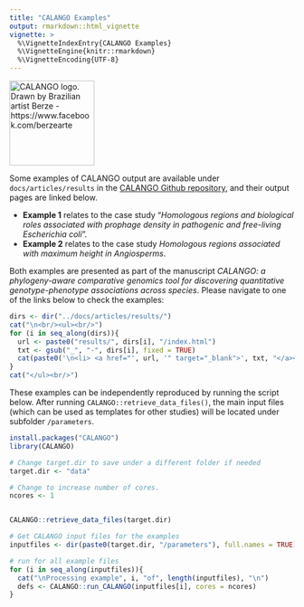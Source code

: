 ```yaml
---
title: "CALANGO Examples"
output: rmarkdown::html_vignette
vignette: >
  %\VignetteIndexEntry{CALANGO Examples}
  %\VignetteEngine{knitr::rmarkdown}
  %\VignetteEncoding{UTF-8}
---
```


  <img src="https://github.com/fcampelo/CALANGO/raw/master/inst/images/CALANGO_LOGO.svg" height="150" alt="CALANGO logo. Drawn by Brazilian artist Berze - https://www.facebook.com/berzearte">

Some examples of CALANGO output are available under `docs/articles/results` in the [CALANGO Github repository](https://github.com/fcampelo/CALANGO), and their output pages are linked below. 

- **Example 1** relates to the case study "*Homologous regions and biological roles associated with prophage density in pathogenic and free-living _Escherichia coli_*".
- **Example 2** relates to the case study *Homologous regions associated with maximum height in Angiosperms*.

Both examples are presented as part of the manuscript _CALANGO: a phylogeny-aware comparative genomics tool for discovering quantitative genotype-phenotype associations across species_. Please navigate to one of the links below to check the examples:

```r
dirs <- dir("../docs/articles/results/")
cat("\n<br/><ul><br/>")
for (i in seq_along(dirs)){
  url <- paste0("results/", dirs[i], "/index.html")
  txt <- gsub("_", "-", dirs[i], fixed = TRUE)
  cat(paste0('\n<li> <a href="', url, '" target="_blank">', txt, "</a></li><br/>"))
}
cat("</ul><br/>")
```

These examples can be independently reproduced by running the script below. 
After running `CALANGO::retrieve_data_files()`, the main input files (which can be 
used as templates for other studies) will be located under subfolder `/parameters`.


```r
install.packages("CALANGO")
library(CALANGO)

# Change target.dir to save under a different folder if needed 
target.dir <- "data"

# Change to increase number of cores. 
ncores <- 1


CALANGO::retrieve_data_files(target.dir)

# Get CALANGO input files for the examples
inputfiles <- dir(paste0(target.dir, "/parameters"), full.names = TRUE)

# run for all example files
for (i in seq_along(inputfiles)){
  cat("\nProcessing example", i, "of", length(inputfiles), "\n")
  defs <- CALANGO::run_CALANGO(inputfiles[i], cores = ncores)
}

```